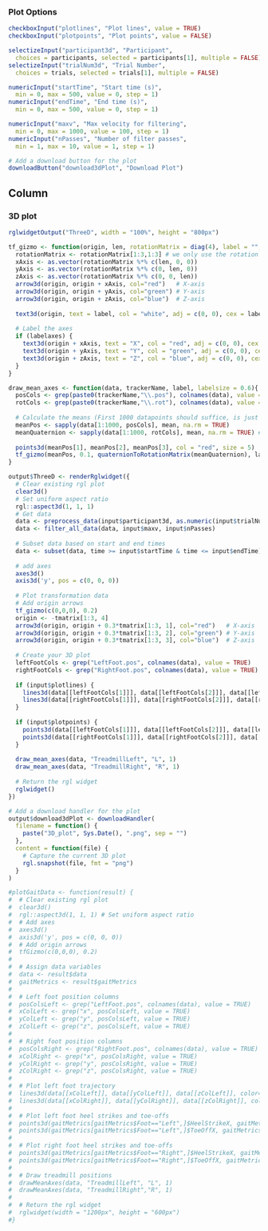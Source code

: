 ### Plot Options
```r
checkboxInput("plotlines", "Plot lines", value = TRUE)
checkboxInput("plotpoints", "Plot points", value = FALSE)

selectizeInput("participant3d", "Participant",
  choices = participants, selected = participants[1], multiple = FALSE)
selectizeInput("trialNum3d", "Trial Number",
  choices = trials, selected = trials[1], multiple = FALSE)

numericInput("startTime", "Start time (s)",
  min = 0, max = 500, value = 0, step = 1)
numericInput("endTime", "End time (s)",
  min = 0, max = 500, value = 0, step = 1)

numericInput("maxv", "Max velocity for filtering",
  min = 0, max = 1000, value = 100, step = 1)
numericInput("nPasses", "Number of filter passes",
  min = 1, max = 10, value = 1, step = 1)

# Add a download button for the plot
downloadButton("download3dPlot", "Download Plot")
```

Column
--------------------------------------------
### 3D plot {data-height=1500}

```r
rglwidgetOutput("ThreeD", width = "100%", height = "800px")
```

```r
tf_gizmo <- function(origin, len, rotationMatrix = diag(4), label = "", labelaxes = TRUE, labelsize = 0.6){
  rotationMatrix <- rotationMatrix[1:3,1:3] # we only use the rotation
  xAxis <- as.vector(rotationMatrix %*% c(len, 0, 0))
  yAxis <- as.vector(rotationMatrix %*% c(0, len, 0))
  zAxis <- as.vector(rotationMatrix %*% c(0, 0, len))
  arrow3d(origin, origin + xAxis, col="red")   # X-axis
  arrow3d(origin, origin + yAxis, col="green") # Y-axis
  arrow3d(origin, origin + zAxis, col="blue")  # Z-axis
  
  text3d(origin, text = label, col = "white", adj = c(0, 0), cex = labelsize)
  
  # Label the axes
  if (labelaxes) {
    text3d(origin + xAxis, text = "X", col = "red", adj = c(0, 0), cex = 0.5*labelsize)
    text3d(origin + yAxis, text = "Y", col = "green", adj = c(0, 0), cex = 0.5*labelsize)
    text3d(origin + zAxis, text = "Z", col = "blue", adj = c(0, 0), cex = 0.5*labelsize)
  }
}

draw_mean_axes <- function(data, trackerName, label, labelsize = 0.6){
  posCols <- grep(paste0(trackerName,"\\.pos"), colnames(data), value = TRUE)
  rotCols <- grep(paste0(trackerName,"\\.rot"), colnames(data), value = TRUE)
  
  # Calculate the means (First 1000 datapoints should suffice, is just for plot)
  meanPos <- sapply(data[1:1000, posCols], mean, na.rm = TRUE)
  meanQuaternion <- sapply(data[1:1000, rotCols], mean, na.rm = TRUE) # this should be done with slerp but for now this is fine.
  
  points3d(meanPos[1], meanPos[2], meanPos[3], col = "red", size = 5)
  tf_gizmo(meanPos, 0.1, quaternionToRotationMatrix(meanQuaternion), label, labelsize)
}

output$ThreeD <- renderRglwidget({
  # Clear existing rgl plot
  clear3d()
  # Set uniform aspect ratio
  rgl::aspect3d(1, 1, 1)
  # Get data
  data <- preprocess_data(input$participant3d, as.numeric(input$trialNum3d))
  data <- filter_all_data(data, input$maxv, input$nPasses)
  
  # Subset data based on start and end times
  data <- subset(data, time >= input$startTime & time <= input$endTime)
  
  # add axes
  axes3d()
  axis3d('y', pos = c(0, 0, 0))
  
  # Plot transformation data
  # Add origin arrows
  tf_gizmo(c(0,0,0), 0.2)
  origin <- -tmatrix[1:3, 4]
  arrow3d(origin, origin + 0.3*tmatrix[1:3, 1], col="red")   # X-axis
  arrow3d(origin, origin + 0.3*tmatrix[1:3, 2], col="green") # Y-axis
  arrow3d(origin, origin + 0.3*tmatrix[1:3, 3], col="blue")  # Z-axis
  
  # Create your 3D plot
  leftFootCols <- grep("LeftFoot.pos", colnames(data), value = TRUE)
  rightFootCols <- grep("RightFoot.pos", colnames(data), value = TRUE)
  
  if (input$plotlines) {
    lines3d(data[[leftFootCols[1]]], data[[leftFootCols[2]]], data[[leftFootCols[3]]], color="blue") 
    lines3d(data[[rightFootCols[1]]], data[[rightFootCols[2]]], data[[rightFootCols[3]]], color="red") 
  }
  
  if (input$plotpoints) {
    points3d(data[[leftFootCols[1]]], data[[leftFootCols[2]]], data[[leftFootCols[3]]], color="blue", size=2)
    points3d(data[[rightFootCols[1]]], data[[rightFootCols[2]]], data[[rightFootCols[3]]], color="red", size=2)
  }
  
  draw_mean_axes(data, "TreadmillLeft", "L", 1)
  draw_mean_axes(data, "TreadmillRight", "R", 1)
  
  # Return the rgl widget
  rglwidget()
})

# Add a download handler for the plot
output$download3dPlot <- downloadHandler(
  filename = function() {
    paste("3D_plot", Sys.Date(), ".png", sep = "")
  },
  content = function(file) {
    # Capture the current 3D plot
    rgl.snapshot(file, fmt = "png")
  }
)

#plotGaitData <- function(result) {
#  # Clear existing rgl plot
#  clear3d()
#  rgl::aspect3d(1, 1, 1) # Set uniform aspect ratio
#  # Add axes
#  axes3d()
#  axis3d('y', pos = c(0, 0, 0))
#  # Add origin arrows
#  tfGizmo(c(0,0,0), 0.2)
#  
#  # Assign data variables
#  data <- result$data
#  gaitMetrics <- result$gaitMetrics
#  
#  # Left foot position columns
#  posColsLeft <- grep("LeftFoot.pos", colnames(data), value = TRUE)
#  xColLeft <- grep("x", posColsLeft, value = TRUE)
#  yColLeft <- grep("y", posColsLeft, value = TRUE)
#  zColLeft <- grep("z", posColsLeft, value = TRUE)
#  
#  # Right foot position columns
#  posColsRight <- grep("RightFoot.pos", colnames(data), value = TRUE)
#  xColRight <- grep("x", posColsRight, value = TRUE)
#  yColRight <- grep("y", posColsRight, value = TRUE)
#  zColRight <- grep("z", posColsRight, value = TRUE)
#  
#  # Plot left foot trajectory
#  lines3d(data[[xColLeft]], data[[yColLeft]], data[[zColLeft]], color="black") # left
#  lines3d(data[[xColRight]], data[[yColRight]], data[[zColRight]], color="black") # right 
#  
#  # Plot left foot heel strikes and toe-offs
#  points3d(gaitMetrics[gaitMetrics$Foot=="Left",]$HeelStrikeX, gaitMetrics[gaitMetrics$Foot=="Left",]$HeelStrikeY, gaitMetrics[gaitMetrics$Foot=="Left",]$HeelStrikeZ, color="blue", size=5)
#  points3d(gaitMetrics[gaitMetrics$Foot=="Left",]$ToeOffX, gaitMetrics[gaitMetrics$Foot=="Left",]$ToeOffY, gaitMetrics[gaitMetrics$Foot=="Left",]$ToeOffZ, color="green", size=5)
#  
#  # Plot right foot heel strikes and toe-offs
#  points3d(gaitMetrics[gaitMetrics$Foot=="Right",]$HeelStrikeX, gaitMetrics[gaitMetrics$Foot=="Right",]$HeelStrikeY, gaitMetrics[gaitMetrics$Foot=="Right",]$HeelStrikeZ, color="red", size=5)
#  points3d(gaitMetrics[gaitMetrics$Foot=="Right",]$ToeOffX, gaitMetrics[gaitMetrics$Foot=="Right",]$ToeOffY, gaitMetrics[gaitMetrics$Foot=="Right",]$ToeOffZ, color="yellow", size=5)
#  
#  # Draw treadmill positions
#  drawMeanAxes(data, "TreadmillLeft", "L", 1)
#  drawMeanAxes(data, "TreadmillRight","R", 1)
#  
#  # Return the rgl widget
#  rglwidget(width = "1200px", height = "600px")
#}

```